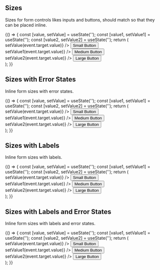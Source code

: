 

<Meta
  title="Patterns/Form Control"
/>

## Sizes

Sizes for form controls likes inputs and buttons, should match so that they can be placed inline.

<Canvas>
  <Story name="Sizes">
    {() => {
      const [value, setValue] = useState('');
      const [value1, setValue1] = useState('');
      const [value2, setValue2] = useState('');
      return (
        <div>
          <Box direction="row" childGap="sm" padding="sm" display="flex">
            <Box width="30">
              <TextInput
                id="default"
                value={value}
                placeholder="Small"
                size="sm"
                onChange={event => setValue(event.target.value)}
              />
            </Box>
            <Button size="sm">Small Button</Button>
          </Box>
          <Box direction="row" childGap="sm" padding="sm" display="flex">
            <Box width="30">
              <TextInput
                id="default"
                value={value1}
                placeholder="Medium"
                onChange={event => setValue1(event.target.value)}
              />
            </Box>
            <Button>
              Medium Button
            </Button>
          </Box>
          <Box direction="row" childGap="sm" display="flex" padding="sm">
            <Box width="30">
              <TextInput
                id="default"
                value={value2}
                placeholder="Large"
                size="lg"
                onChange={event => setValue2(event.target.value)}
              />
            </Box>
            <Button size="lg">
              Large Button
            </Button>
          </Box>
        </div>
      );
    }}
  </Story>
</Canvas>

## Sizes with Error States

Inline form sizes with error states.

<Canvas>
  <Story name="Sizes wtih Error State">
    {() => {
      const [value, setValue] = useState('');
      const [value1, setValue1] = useState('');
      const [value2, setValue2] = useState('');
      return (
        <div>
          <Box direction="row" childGap="sm" padding="sm" display="flex">
            <Box width="30">
              <TextInput
                id="default"
                value={value}
                placeholder="Small"
                size="sm"
                error="This is an error message."
                onChange={event => setValue(event.target.value)}
              />
            </Box>
            <Box alignItems="flex-start" direction="row">
              <Button size="sm">
                Small Button
              </Button>
            </Box>
          </Box>
          <Box direction="row" childGap="sm" padding="sm" display="flex">
            <Box width="30">
              <TextInput
                id="default"
                value={value1}
                placeholder="Medium"
                error="This is an error message."
                onChange={event => setValue1(event.target.value)}
              />
            </Box>
            <Box alignItems="flex-start" direction="row">
              <Button>
                Medium Button
              </Button>
            </Box>
          </Box>
          <Box direction="row" childGap="sm" display="flex" padding="sm">
            <Box width="30">
              <TextInput
                id="default"
                value={value2}
                placeholder="Large"
                size="lg"
                error="This is an error message."
                onChange={event => setValue2(event.target.value)}
              />
            </Box>
            <Box alignItems="flex-start" direction="row">
              <Button size="lg">
                Large Button
              </Button>
            </Box>
          </Box>
        </div>
      );
    }}
  </Story>
</Canvas>

## Sizes with Labels

Inline form sizes with labels.

<Canvas>
  <Story name="Sizes with Labels">
    {() => {
      const [value, setValue] = useState('');
      const [value1, setValue1] = useState('');
      const [value2, setValue2] = useState('');
      return (
        <div>
          <Box direction="row" childGap="sm" padding="sm" display="flex">
            <Box width="30">
              <TextInput
                id="default"
                value={value}
                placeholder="Small"
                size="sm"
                label="Label"
                onChange={event => setValue(event.target.value)}
              />
            </Box>
            <Box alignItems="flex-end" direction="row">
              <Button size="sm">Small Button</Button>
            </Box>
          </Box>
          <Box direction="row" childGap="sm" padding="sm" display="flex">
            <Box width="30">
              <TextInput
                id="default"
                value={value1}
                placeholder="Medium"
                label="Label"
                onChange={event => setValue1(event.target.value)}
              />
            </Box>
            <Box alignItems="flex-end" direction="row">
              <Button>
                Medium Button
              </Button>
            </Box>
          </Box>
          <Box direction="row" childGap="sm" display="flex" padding="sm">
            <Box width="30">
              <TextInput
                id="default"
                value={value2}
                placeholder="Large"
                size="lg"
                label="Label"
                onChange={event => setValue2(event.target.value)}
              />
            </Box>
            <Box alignItems="flex-end" direction="row">
              <Button size="lg">
                Large Button
              </Button>
            </Box>
          </Box>
        </div>
      );
    }}
  </Story>
</Canvas>

## Sizes with Labels and Error States

Inline form sizes with labels and error states.

<Canvas>
  <Story name="Sizes wtih Labels and Error State">
    {() => {
      const [value, setValue] = useState('');
      const [value1, setValue1] = useState('');
      const [value2, setValue2] = useState('');
      return (
        <div>
          <Box direction="row" childGap="sm" padding="sm" display="flex">
            <Box width="30">
              <TextInput
                id="default"
                value={value}
                placeholder="Small"
                size="sm"
                label="Label"
                error="This is an error message."
                onChange={event => setValue(event.target.value)}
              />
            </Box>
            <Box alignItems="center" direction="row">
              <Button size="sm">
                Small Button
              </Button>
            </Box>
          </Box>
          <Box direction="row" childGap="sm" padding="sm" display="flex">
            <Box width="30">
              <TextInput
                id="default"
                value={value1}
                placeholder="Medium"
                label="Label"
                error="This is an error message."
                onChange={event => setValue1(event.target.value)}
              />
            </Box>
            <Box alignItems="center" direction="row">
              <Button>
                Medium Button
              </Button>
            </Box>
          </Box>
          <Box direction="row" childGap="sm" display="flex" padding="sm">
            <Box width="30">
              <TextInput
                id="default"
                value={value2}
                placeholder="Large"
                size="lg"
                label="Label"
                error="This is an error message."
                onChange={event => setValue2(event.target.value)}
              />
            </Box>
            <Box alignItems="center" direction="row">
              <Button size="lg">
                Large Button
              </Button>
            </Box>
          </Box>
        </div>
      );
    }}
  </Story>
</Canvas>